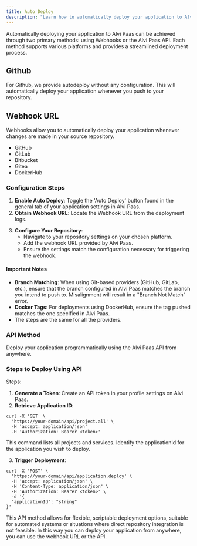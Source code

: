```yaml
---
title: Auto Deploy
description: "Learn how to automatically deploy your application to Alvi Paas."
---
```


Automatically deploying your application to Alvi Paas can be achieved through two primary methods: using Webhooks or the Alvi Paas API. Each method supports various platforms and provides a streamlined deployment process.

## Github

For Github, we provide autodeploy without any configuration. This will automatically deploy your application whenever you push to your repository.

## Webhook URL

Webhooks allow you to automatically deploy your application whenever changes are made in your source repository.

- GitHub
- GitLab
- Bitbucket
- Gitea
- DockerHub

### Configuration Steps

1. **Enable Auto Deploy**: Toggle the 'Auto Deploy' button found in the general tab of your application settings in Alvi Paas.
2. **Obtain Webhook URL**: Locate the Webhook URL from the deployment logs.

<ImageZoom
  src="/assets/webhook-url.png"
  alt="Webhook URL"
  width={1000}
  height={500}
/>

3. **Configure Your Repository**:
   - Navigate to your repository settings on your chosen platform.
   - Add the webhook URL provided by Alvi Paas.
   - Ensure the settings match the configuration necessary for triggering the webhook.

<ImageZoom
  src="/assets/webhook-github.png"
  alt="Webhook URL"
  width={1000}
  height={500}
/>

#### Important Notes

- **Branch Matching**: When using Git-based providers (GitHub, GitLab, etc.), ensure that the branch configured in Alvi Paas matches the branch you intend to push to. Misalignment will result in a "Branch Not Match" error.
- **Docker Tags**: For deployments using DockerHub, ensure the tag pushed matches the one specified in Alvi Paas.
- The steps are the same for all the providers.

### API Method

Deploy your application programmatically using the Alvi Paas API from anywhere.

### Steps to Deploy Using API

Steps:

1. **Generate a Token**: Create an API token in your profile settings on Alvi Paas.
2. **Retrieve Application ID**:

```http
curl -X 'GET' \
  'https://your-domain/api/project.all' \
  -H 'accept: application/json'
  -H 'Authorization: Bearer <token>'
```

This command lists all projects and services. Identify the applicationId for the application you wish to deploy.

3. **Trigger Deployment**:

```http
curl -X 'POST' \
  'https://your-domain/api/application.deploy' \
  -H 'accept: application/json' \
  -H 'Content-Type: application/json' \
  -H 'Authorization: Bearer <token>' \
  -d '{
  "applicationId": "string"
}'
```

This API method allows for flexible, scriptable deployment options, suitable for automated systems or situations where direct repository integration is not feasible.
In this way you can deploy your application from anywhere, you can use the webhook URL or the API.
